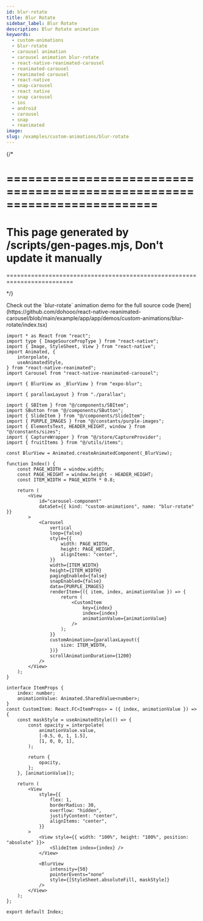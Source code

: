 ```yaml
---
id: blur-rotate
title: Blur Rotate
sidebar_label: Blur Rotate
description: Blur Rotate animation
keywords:
  - custom-animations
  - blur-rotate
  - carousel animation
  - carousel animation blur-rotate
  - react-native-reanimated-carousel
  - reanimated-carousel
  - reanimated carousel
  - react-native
  - snap-carousel
  - react native
  - snap carousel
  - ios
  - android
  - carousel
  - snap
  - reanimated
image:
slug: /examples/custom-animations/blur-rotate
---
```


{/* 

=========================================================================
=========================================================================
This page generated by /scripts/gen-pages.mjs, Don't update it manually 
=========================================================================
=========================================================================

*/}


<Callout type="info" emoji="💡">
  Check out the `blur-rotate` animation demo for the full source code [here](https://github.com/dohooo/react-native-reanimated-carousel/blob/main/example/app/app/demos/custom-animations/blur-rotate/index.tsx)
</Callout>

<Demo kind="custom-animations" name="blur-rotate" />

```tsx copy
import * as React from "react";
import type { ImageSourcePropType } from "react-native";
import { Image, StyleSheet, View } from "react-native";
import Animated, {
	interpolate,
	useAnimatedStyle,
} from "react-native-reanimated";
import Carousel from "react-native-reanimated-carousel";

import { BlurView as _BlurView } from "expo-blur";

import { parallaxLayout } from "./parallax";

import { SBItem } from "@/components/SBItem";
import SButton from "@/components/SButton";
import { SlideItem } from "@/components/SlideItem";
import { PURPLE_IMAGES } from "@/constants/purple-images";
import { ElementsText, HEADER_HEIGHT, window } from "@/constants/sizes";
import { CaptureWrapper } from "@/store/CaptureProvider";
import { fruitItems } from "@/utils/items";

const BlurView = Animated.createAnimatedComponent(_BlurView);

function Index() {
	const PAGE_WIDTH = window.width;
	const PAGE_HEIGHT = window.height - HEADER_HEIGHT;
	const ITEM_WIDTH = PAGE_WIDTH * 0.8;

	return (
		<View
			id="carousel-component"
			dataSet={{ kind: "custom-animations", name: "blur-rotate" }}
		>
			<Carousel
				vertical
				loop={false}
				style={{
					width: PAGE_WIDTH,
					height: PAGE_HEIGHT,
					alignItems: "center",
				}}
				width={ITEM_WIDTH}
				height={ITEM_WIDTH}
				pagingEnabled={false}
				snapEnabled={false}
				data={PURPLE_IMAGES}
				renderItem={({ item, index, animationValue }) => {
					return (
						<CustomItem
							key={index}
							index={index}
							animationValue={animationValue}
						/>
					);
				}}
				customAnimation={parallaxLayout({
					size: ITEM_WIDTH,
				})}
				scrollAnimationDuration={1200}
			/>
		</View>
	);
}

interface ItemProps {
	index: number;
	animationValue: Animated.SharedValue<number>;
}
const CustomItem: React.FC<ItemProps> = ({ index, animationValue }) => {
	const maskStyle = useAnimatedStyle(() => {
		const opacity = interpolate(
			animationValue.value,
			[-0.5, 0, 1, 1.5],
			[1, 0, 0, 1],
		);

		return {
			opacity,
		};
	}, [animationValue]);

	return (
		<View
			style={{
				flex: 1,
				borderRadius: 30,
				overflow: "hidden",
				justifyContent: "center",
				alignItems: "center",
			}}
		>
			<View style={{ width: "100%", height: "100%", position: "absolute" }}>
				<SlideItem index={index} />
			</View>

			<BlurView
				intensity={50}
				pointerEvents="none"
				style={[StyleSheet.absoluteFill, maskStyle]}
			/>
		</View>
	);
};

export default Index;

```